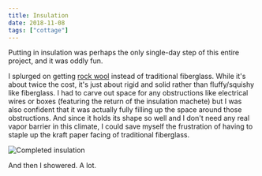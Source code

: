 ```yaml
---
title: Insulation
date: 2018-11-08
tags: ["cottage"]
---
```


Putting in insulation was perhaps the only single-day step of this entire project, and it was oddly fun.

I splurged on getting [rock wool](https://www.rockwool.com/products/comfortbatt) instead of traditional fiberglass.
While it's about twice the cost, it's just about rigid and solid rather than fluffy/squishy like fiberglass.
I had to carve out space for any obstructions like electrical wires or boxes (featuring the return of the insulation machete)
but I was also confident that it was actually fully filling up the space around those obstructions.
And since it holds its shape so well and I don't need any real vapor barrier in this climate, I could save myself the frustration
of having to staple up the kraft paper facing of traditional fiberglass.

![](images/IMG_20181108_145409.jpg "Completed insulation")

And then I showered. A lot.

